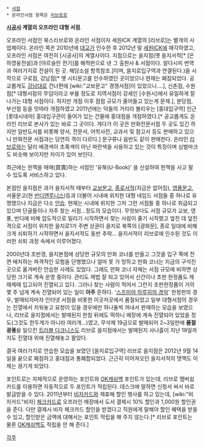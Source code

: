  * [[서점]]
 * 온라인서점 항목은 [[리브로]]로

'''[[시공사]] 계열의 오프라인 대형 서점'''. 

오프라인 서점인 북스리브로와 온라인 서점이자 세원ICK 계열의 [리브로]는 별개의 사업체이다. 온라인 쪽은 2010년에 [[대교]]가 인수한 후 2012년 말 [[세원ICK]]에 매각하였고, 오프라인 서점은 여전히 [시공사]의 계열사이다. 지점으로는 을지점(옛 을지서적[* [은하영웅전설]과 [아르슬란 전기]를 해적판으로 낸 그 출판사 & 서점이다. 알다시피 번역과 여러가지로 전설이 된 곳. 해당소설 항목참조.]이며, 을지로입구역과 연결된다.)을 시작으로 구로점, 강남점[* 옛 시티문고를 인수하였던 곳이었으나 현재는 폐점되었다. 공교롭게도 [[강남대로]] 건너편에 [wiki:"교보문고" 경쟁서점]이 있었으니….], 신촌점, 수원점[* 대형서점의 무덤이라고 부를 정도로 지역서점이 강세인 [수원시]에서 유일하게 잘나가는 대형 서점이다. 하지만 개점 이후 점점 규모가 줄어들고 있는게 문제.], 분당점, 부산점 등을 잇따라 개점하였고 2011년에는 덕들의 거리라 불리우는 [홍대입구역] 인근 [롯데시네마] 홍대입구관이 들어가 있는 건물에 홍대점을 개점하였다.[* 공교롭게도 온라인 리브로 본사가 있는 바로 그 곳이다. 게다가 이 곳은 만화전문서점 두 곳도 있긴 하지만 일반도서를 비롯해 양서, 전문서, 어학사전, 교과서 및 참고서 등도 판매하고 있으니 만화전문 서점과는 당연히 격이 다르다.] 문구류나 음반도 같이 판매한다. 온라인 [[리브로]]와는 달리 배경색이 초록색이 아닌 파란색을 사용하고 있는 것이 특징이며 심벌마크도 비슷해 보이지만 차이가 있어 보인다.

최근에는 헌책을 매매(買賣)하는 서점인 '유북(U-Book)' 을 신설하여 헌책을 사고 팔 수 있도록 서비스하고 있다.

본점인 을지점은 과거 을지서적 때부터 [[교보문고]], [[종로서적]](지금은 없어짐), [[영풍문고]], 서울문고(현 [[반디앤루니스]])등과 더불어 시내에 위치한 대형 네임드 서점들 중 하나로 유명했으나 지금은 다소 [[안습]]. 현재는 시내에 위치한 그저 그런 서점들 중 하나로 취급되고 있으며 단골들이나 자주 찾는 서점...정도의 모습이다. 무엇보다도 서점 규모가 교보, 영풍, 반디에 비해 압도적으로 밀리기 시작하면서 찾는 사람이 줄기 시작했고 엎친 데 덮친 격으로 서점이 위치한 을지로1가 주변 상권이 을지로 북쪽의 [광화문], 종로 일대에 비해 크게 쇠퇴하기 시작하면서 을지서적도 동반 추락... 을지서적이 리브로에 인수된 것도 이러한 쇠퇴 과정 속에서 이루어졌다.

2000년대 초반경, 을지본점에 상당한 규모의 만화 코너를 만들고 그것을 입구 쪽에 전면 배치하는 파격적인 모험을 단행했으나 얼마 못 가 망하고 만화 코너는 지금의 구석진 곳으로 옮겨버린 안습한 사례도 있었다. 그래도 만화 코너 자체는 서점 규모에 비하면 상당한 크기로 계속 운영 중이다. 관리도 제법 잘 되고 있어서 신간이나 초판 한정품도 제때제때 입고되어 진열되고 있다. 그러나 찾는 사람이 적어서 그런지 초판한정품이 거의 몇 주 넘게 계속 진열되어 있는 일이 '''아주''' 흔하다. '[[스즈미야 하루히의 경악]]' 한정판의 경우, 발매되자마자 인터넷 서점을 비롯한 이곳저곳에서 품절되었고 일부 대형서점의 경우는 진열에서 치워놓고 요청이 있을 경우에만 하나둘씩 꺼내서 판매하는 모습을 보였으나, 리브로 을지점에서는 발매된지 한참 뒤에도 떡하니 매장에 계속 진열되어 있었을 정도(그것도 한두개가 아니라 여러개...)였고, 무삭제 19금으로 발매되어 2~3일만에 '''품절광풍'''을 일으킨 [[트러블 다크니스]]도 리브로 을지점에서는 발매된지 사나흘이 지난 19일까지도 진열대 위에 진열해놓고 팔았다.

결국 여러가지로 안습한 모습을 보였던 [을지로입구역] 리브로 을지점은 2012년 9월 14일을 끝으로 폐점하고 홍대점과 통폐합되었다. 근근히 이어져오던 을지서적의 명맥도 이제는 끊기게 되었다.

포인트로는 자체적으로 운영하는 포인트와 [[OK캐쉬백]] 포인트가 있는데, 리브로 멤버쉽 카드를 이용하면 자동적으로 두 포인트가 적립된다. 데스크에 말하면 신청서 써서 바로 발급받을 수 있다.
2011년부터 [[비자카드]]와 제휴해 할인 행사를 하고 있는데, [wiki:"비자카드"비자] [[체크카드]]로 오프라인 매장에서 도서 결제시 10% 할인과 1,000원 할인권을 준다. 다만 결제시 비자 체크카드 할인을 받겠다고 직원에게 말해야 할인 혜택을 받을 수 있고, 할인받은 금액에 대해서는 포인트 적립을 해 주지 않는다.[* 리브로 포인트는 물론 [[OK캐쉬백]]도 적립을 안 해 준다.]

[[각주]]

